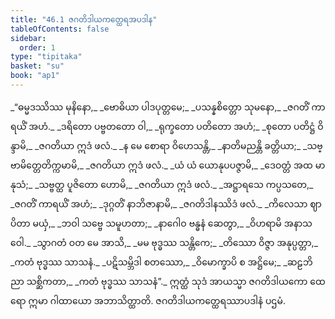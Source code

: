 ```yaml
---
title: "46.1 ဇဂတိဒါယကတ္ထေရအပဒါန"
tableOfContents: false
sidebar:
  order: 1
type: "tipitaka"
basket: "su"
book: "ap1"
---
```



<DynamicBreadcrumb />

<Division number="1" book="ap1">

<Paragraph number="5879" type="verses" book="ap1">
_“ဓမ္မဒဿိဿ မုနိနော,_  
_ဗောဓိယာ ပါဒပုတ္တမေ;_  
_ပသန္နစိတ္တော သုမနော,_  
_ဇဂတိံ ကာရယိံ အဟံ._  

</Paragraph>

</Division>
<Division number="2" book="ap1">

<Paragraph number="5880" type="verses" book="ap1">
_ဒရိတော ပဗ္ဗတတော ဝါ,_  
_ရုက္ခတော ပတိတော အဟံ;_  
_စုတော ပတိဋ္ဌံ ဝိန္ဒာမိ,_  
_ဇဂတိယာ ဣဒံ ဖလံ._  

</Paragraph>

</Division>
<Division number="3" book="ap1">

<Paragraph number="5881" type="verses" book="ap1">
_န မေ စောရာ ဝိဟေသန္တိ,_  
_နာတိမညန္တိ ခတ္တိယာ;_  
_သဗ္ဗာမိတ္တေတိက္ကမာမိ,_  
_ဇဂတိယာ ဣဒံ ဖလံ._  

</Paragraph>

</Division>
<Division number="4" book="ap1">

<Paragraph number="5882" type="verses" book="ap1">
_ယံ ယံ ယောနုပပဇ္ဇာမိ,_  
_ဒေဝတ္တံ အထ မာနုသံ;_  
_သဗ္ဗတ္ထ ပူဇိတော ဟောမိ,_  
_ဇဂတိယာ ဣဒံ ဖလံ._  

</Paragraph>

</Division>
<Division number="5" book="ap1">

<Paragraph number="5883" type="verses" book="ap1">
_အဋ္ဌာရသေ ကပ္ပသတေ,_  
_ဇဂတိံ ကာရယိံ အဟံ;_  
_ဒုဂ္ဂတိံ နာဘိဇာနာမိ,_  
_ဇဂတိဒါနဿိဒံ ဖလံ._  

</Paragraph>

</Division>
<Division number="6" book="ap1">

<Paragraph number="5884" type="verses" book="ap1">
_ကိလေသာ ဈာပိတာ မယှံ,_  
_ဘဝါ သဗ္ဗေ သမူဟတာ;_  
_နာဂေါဝ ဗန္ဓနံ ဆေတွာ,_  
_ဝိဟရာမိ အနာသဝေါ._  

</Paragraph>

</Division>
<Division number="7" book="ap1">

<Paragraph number="5885" type="verses" book="ap1">
_သွာဂတံ ဝတ မေ အာသိ,_  
_မမ ဗုဒ္ဓဿ သန္တိကေ;_  
_တိဿော ဝိဇ္ဇာ အနုပ္ပတ္တာ,_  
_ကတံ ဗုဒ္ဓဿ သာသနံ._  

</Paragraph>

</Division>
<Division number="8" book="ap1">

<Paragraph number="5886" type="verses" book="ap1">
_ပဋိသမ္ဘိဒါ စတဿော,_  
_ဝိမောက္ခာပိ စ အဋ္ဌိမေ;_  
_ဆဠဘိညာ သစ္ဆိကတာ,_  
_ကတံ ဗုဒ္ဓဿ သာသနံ”._  

</Paragraph>

<Paragraph number="5887" book="ap1">
ဣတ္ထံ သုဒံ အာယသ္မာ ဇဂတိဒါယကော ထေရော ဣမာ ဂါထာယော အဘာသိတ္ထာတိ.

</Paragraph>
</Division>

<Paragraph number="5888" type="center" book="ap1">
ဇဂတိဒါယကတ္ထေရဿာပဒါနံ ပဌမံ.
</Paragraph>